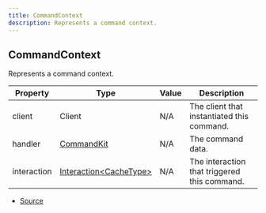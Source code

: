 ```yaml
---
title: CommandContext
description: Represents a command context.
---
```


## CommandContext

Represents a command context.

| Property | Type | Value | Description |
| ----------- | ----------- | ----------- | ----------- |
| client | Client | N/A | The client that instantiated this command. |
| handler | [CommandKit](/docs/api-reference/classes/CommandKit) | N/A | The command data. |
| interaction | [Interaction\<CacheType>](https://discord.js.org/docs/packages/discord.js/main/Interaction:Class) | N/A | The interaction that triggered this command. |


- [Source](https://github.com/underctrl-io/commandkit/blob/e7997746676c2b18be64230c918cb998973d18b5/packages/commandkit/src/types.ts#L29)